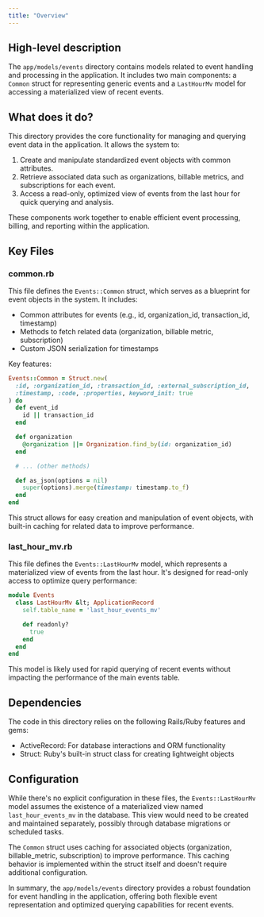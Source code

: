 ```yaml
---
title: "Overview"
---
```


## High-level description
The `app/models/events` directory contains models related to event handling and processing in the application. It includes two main components: a `Common` struct for representing generic events and a `LastHourMv` model for accessing a materialized view of recent events.

## What does it do?
This directory provides the core functionality for managing and querying event data in the application. It allows the system to:

1. Create and manipulate standardized event objects with common attributes.
2. Retrieve associated data such as organizations, billable metrics, and subscriptions for each event.
3. Access a read-only, optimized view of events from the last hour for quick querying and analysis.

These components work together to enable efficient event processing, billing, and reporting within the application.

## Key Files

### common.rb
This file defines the `Events::Common` struct, which serves as a blueprint for event objects in the system. It includes:

- Common attributes for events (e.g., id, organization_id, transaction_id, timestamp)
- Methods to fetch related data (organization, billable metric, subscription)
- Custom JSON serialization for timestamps

Key features:
```ruby
Events::Common = Struct.new(
  :id, :organization_id, :transaction_id, :external_subscription_id,
  :timestamp, :code, :properties, keyword_init: true
) do
  def event_id
    id || transaction_id
  end

  def organization
    @organization ||= Organization.find_by(id: organization_id)
  end

  # ... (other methods)

  def as_json(options = nil)
    super(options).merge(timestamp: timestamp.to_f)
  end
end
```

This struct allows for easy creation and manipulation of event objects, with built-in caching for related data to improve performance.

### last_hour_mv.rb
This file defines the `Events::LastHourMv` model, which represents a materialized view of events from the last hour. It's designed for read-only access to optimize query performance:

```ruby
module Events
  class LastHourMv &lt; ApplicationRecord
    self.table_name = 'last_hour_events_mv'

    def readonly?
      true
    end
  end
end
```

This model is likely used for rapid querying of recent events without impacting the performance of the main events table.

## Dependencies
The code in this directory relies on the following Rails/Ruby features and gems:

- ActiveRecord: For database interactions and ORM functionality
- Struct: Ruby's built-in struct class for creating lightweight objects

## Configuration
While there's no explicit configuration in these files, the `Events::LastHourMv` model assumes the existence of a materialized view named `last_hour_events_mv` in the database. This view would need to be created and maintained separately, possibly through database migrations or scheduled tasks.

The `Common` struct uses caching for associated objects (organization, billable_metric, subscription) to improve performance. This caching behavior is implemented within the struct itself and doesn't require additional configuration.

In summary, the `app/models/events` directory provides a robust foundation for event handling in the application, offering both flexible event representation and optimized querying capabilities for recent events.